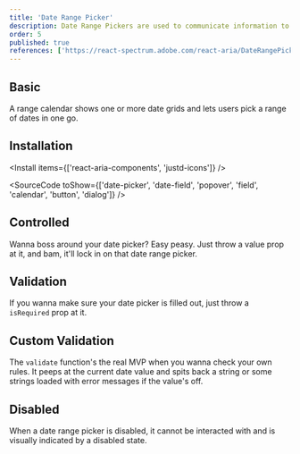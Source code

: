 ```yaml
---
title: 'Date Range Picker'
description: Date Range Pickers are used to communicate information to the user.
order: 5
published: true
references: ['https://react-spectrum.adobe.com/react-aria/DateRangePicker.html#props', 'https://getjustd.com/icons/']
---
```


## Basic

A range calendar shows one or more date grids and lets users pick a range of dates in one go.

<How minW72 toUse='date-and-time/date-range-picker-demo' />

## Installation

<Install items={['react-aria-components', 'justd-icons']} />

<SourceCode toShow={['date-picker', 'date-field', 'popover', 'field', 'calendar', 'button', 'dialog']} />

## Controlled
Wanna boss around your date picker? Easy peasy. Just throw a value prop at it, and bam, it'll lock in on that date range picker.
<How minW72 toUse="date-and-time/date-range-picker-controlled-demo" />

## Validation
If you wanna make sure your date picker is filled out, just throw a `isRequired` prop at it.
<How minW72 toUse="date-and-time/date-range-picker-validation-demo" />

## Custom Validation
The `validate` function's the real MVP when you wanna check your own rules. It peeps at the current date value and spits back a string or some strings loaded with error messages if the value's off.
<How minW72 toUse="date-and-time/date-range-picker-custom-validation-demo" />


## Disabled

When a date range picker is disabled, it cannot be interacted with and is visually indicated by a disabled state.

<How minW72 toUse='date-and-time/date-range-picker-disabled-demo' />
